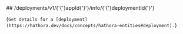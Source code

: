 
<MethodPill method="get" />
## /deployments/v1/{'{'}appId{'}'}/info/{'{'}deploymentId{'}'}

{`Get details for a [deployment](https://hathora.dev/docs/concepts/hathora-entities#deployment).`}